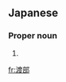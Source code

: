 ==Japanese==
{{wikipedia|lang=ja}}
{{ja-kanjitab|わた|yomi=k|べ}}

===Proper noun===
{{ja-pos|proper|わたべ|わたなべ}}

# {{surname|lang=ja|sort=わたべ}}

[[fr:渡部]]